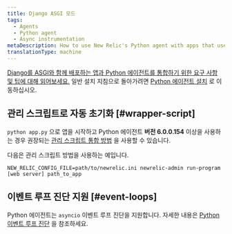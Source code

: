 ```yaml
---
title: Django ASGI 모드
tags:
  - Agents
  - Python agent
  - Async instrumentation
metaDescription: How to use New Relic's Python agent with apps that use Django with ASGI.
translationType: machine
---
```


[Django를 ASGI와 함께 배포하는 앱과 Python 에이전트를 통합하기 위한 요구 사항 및 팁에 대해 읽어보세요.](https://docs.djangoproject.com/en/3.1/howto/deployment/asgi/) 일반 설치 지침으로 돌아가려면 [Python 에이전트 설치](/docs/agents/python-agent/installation-configuration/python-agent-installation) 로 이동하십시오.

## 관리 스크립트로 자동 초기화 [#wrapper-script]

`python app.py` 으로 앱을 시작하고 Python 에이전트 **버전 6.0.0.154** 이상을 사용하는 경우 권장되는 [관리 스크립트 통합 방법](/docs/agents/python-agent/installation-configuration/python-agent-installation#integration) 을 사용할 수 있습니다.

다음은 관리 스크립트 방법을 사용하는 예입니다.

```
NEW_RELIC_CONFIG_FILE=path/to/newrelic.ini newrelic-admin run-program [web server] path_to_app
```

## 이벤트 루프 진단 지원 [#event-loops]

Python 에이전트는 `asyncio` 이벤트 루프 진단을 지원합니다. 자세한 내용은 [Python 이벤트 루프 진단](/docs/agents/python-agent/supported-features/python-event-loop-diagnostics) 을 참조하세요.